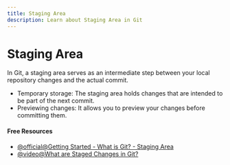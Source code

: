 ```yaml
---
title: Staging Area
description: Learn about Staging Area in Git
---
```


# Staging Area

In Git, a staging area serves as an intermediate step between your local repository changes and the actual commit.

- Temporary storage: The staging area holds changes that are intended to be part of the next commit.
- Previewing changes: It allows you to preview your changes before committing them.

#### Free Resources

- [@official@Getting Started - What is Git? - Staging Area](https://git-scm.com/book/en/v2/Getting-Started-What-is-Git%3F#:~:text=The%20staging%20area%20is%20a,area%E2%80%9D%20works%20just%20as%20well.)
- [@video@What are Staged Changes in Git?](https://www.youtube.com/watch?v=HyeNfWZBut8)

<Outlet path="2-git-basics/commands/staging-area" />
